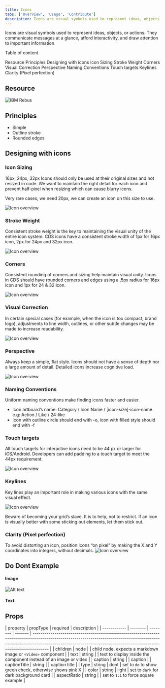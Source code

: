 ```yaml
---
title: Icons
tabs: ['Overview', 'Usage', 'Contribute']
description: Icons are visual symbols used to represent ideas, objects, or actions. They communicate messages at a glance, afford interactivity, and draw attention to important information.
---
```


<PageDescription>

Icons are visual symbols used to represent ideas, objects, or actions. They communicate messages at a glance, afford interactivity, and draw attention to important information.

</PageDescription>

Table of content

<AnchorLinks>
  <AnchorLink>Resource</AnchorLink>
  <AnchorLink>Principles</AnchorLink>
  <AnchorLink>Designing with icons</AnchorLink>
</AnchorLinks>

<AnchorLinks small>
  <AnchorLink>Icon Sizing</AnchorLink>
  <AnchorLink>Stroke Weight</AnchorLink>
  <AnchorLink>Corners</AnchorLink>
  <AnchorLink>Visual Correction</AnchorLink>
  <AnchorLink>Perspective</AnchorLink>
  <AnchorLink>Naming Conventions</AnchorLink>
  <AnchorLink>Touch targets</AnchorLink>
  <AnchorLink>Keylines</AnchorLink>
  <AnchorLink>Clarity (Pixel perfection)</AnchorLink>
</AnchorLinks>

## Resource

<Row className="resource-card-group">
<Column colMd={4} colLg={4} noGutterSm>
    <ResourceCard
      subTitle="Production ready"
      title="Donut icon set"
      aspectRatio="2:1"
      href="https://www.figma.com/file/bEX9lgvC7uMtLTXrfwQbUO/Icons?node-id=1%3A7"
      >

![IBM Rebus](../images/figma-icon.png)

  </ResourceCard>
</Column>
</Row>


## Principles
* Simple
* Outline stroke
* Rounded edges

## Designing with icons
### Icon Sizing
16px, 24px, 32px
Icons should only be used at their original sizes and not resized in code. We want to maintain the right detail for each icon and prevent half-pixel when resizing which can cause blurry icons.

Very rare cases, we need 20px, we can create an icon on this size to use.

![Icon overview](./images/icon-size.jpg)


### Stroke Weight
Consistent stroke weight is the key to maintaining the visual unity of the entire icon system. CDS icons have a consistent stroke width of 1px for 16px icon, 2px for 24px and 32px icon.

![Icon overview](./images/icon-weight.jpg)

### Corners
Consistent rounding of corners and sizing help maintain visual unity.
Icons in CDS should have rounded corners and edges using a .5px radius for 16px icon and 1px for 24 & 32 icon.

![Icon overview](./images/icon-corner.jpg)

### Visual Correction
In certain special cases (for example, when  the icon is too compact, brand logo), adjustments to line width, outlines, or other subtle changes may be made to increase readability.

![Icon overview](./images/icon-corner.jpg)


### Perspective
Always keep a simple, flat style. Icons should not have a sense of depth nor a large amount of detail. Detailed icons increase cognitive load.

![Icon overview](./images/icon-corner.jpg)

### Naming Conventions
Uniform naming conventions make finding icons faster and easier.
* Icon artboard’s name: Category / Icon Name / [icon-size]-icon-name. e.g: Action / Like / 24-like
* Icon with outline circle should end with -o, icon with filled style should end with -f


### Touch targets
All touch targets for interactive icons need to be 44 px or larger for iOS/Android. Developers can add padding to a touch target to meet the 44px requirement.

![Icon overview](./images/icon-touch-target.png)

### Keylines
Key lines play an important role in making various icons with the same visual effect.

![Icon overview](./images/icon-keyline.jpg)

Beware of becoming your grid’s slave. It is to help, not to restrict. If an icon is visually better with some sticking out elements, let them stick out.

### Clarity (Pixel perfection)
To avoid distorting an icon, position icons “on pixel” by making the X and Y coordinates into integers, without decimals.
![Icon overview](./images/icon-pixel-perfection.png)


## Do Dont Example

<Row>
<Column colMd={4} colLg={4}>

#### Image

<DoDontExample type="do" captionTitle="Caption title" caption="Caption">

![Alt text](./images/desktop.png)

</DoDontExample>
</Column>
<Column colMd={4} colLg={4}>

#### Text

<DoDontExample type="dont" aspectRatio="1:1"  color="dark" captionTitle="Caption title" caption="Caption" text="This is some text" />
</Column>
</Row>

## Props

| property     | propType | required | description                                                                                                                                                                                                                                        |
| ------------ | -------- | -------- | ------- | -------------------------------------------------------------------------------------------------------------------------------------------------------------------------------------------------------------------------------------------------- |
| children     | node     |         | child node, expects a markdown image or `<Video>` component                                                                                                                                                                                        |
| text         | string   |         | text to display inside the component instead of an image or video                                                                                                                                                                                  |
| caption      | string   |         | caption                                                                                                                                                                                                                                            |
| captionTitle | string   |         | caption title                                                                                                                                                                                                                                      |
| type         | string   | dont    | set to `do` to show green check, otherwise shows pink X                                                                                                                                                                                            |
| color        | string   | light   | set to `dark` for dark background card                                                                                                                                                                                                             |
| aspectRatio  | string   |         | set to `1:1` to force square example |

